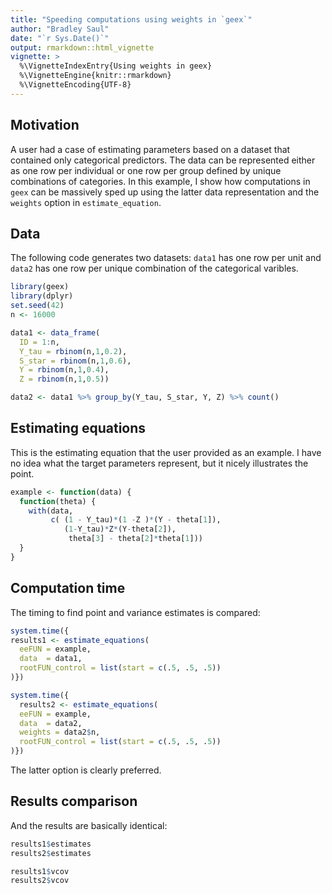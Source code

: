 ```yaml
---
title: "Speeding computations using weights in `geex`"
author: "Bradley Saul"
date: "`r Sys.Date()`"
output: rmarkdown::html_vignette
vignette: >
  %\VignetteIndexEntry{Using weights in geex}
  %\VignetteEngine{knitr::rmarkdown}
  %\VignetteEncoding{UTF-8}
---
```


## Motivation

A user had a case of estimating parameters based on a dataset that contained only categorical predictors. The data can be represented either as one row per individual or one row per group defined by unique combinations of categories. In this example, I show how computations in `geex` can be massively sped up using the latter data representation and the `weights` option in `estimate_equation`.

## Data

The following code generates two datasets: `data1` has one row per unit and `data2` has one row per unique combination of the categorical varibles.

```r
library(geex)
library(dplyr)
set.seed(42)
n <- 16000

data1 <- data_frame(
  ID = 1:n,
  Y_tau = rbinom(n,1,0.2),
  S_star = rbinom(n,1,0.6),
  Y = rbinom(n,1,0.4),
  Z = rbinom(n,1,0.5))

data2 <- data1 %>% group_by(Y_tau, S_star, Y, Z) %>% count()
```

## Estimating equations

This is the estimating equation that the user provided as an example. I have no idea what the target parameters represent, but it nicely illustrates the point.

```r
example <- function(data) {
  function(theta) {
    with(data, 
         c( (1 - Y_tau)*(1 -Z )*(Y - theta[1]),
            (1-Y_tau)*Z*(Y-theta[2]),
             theta[3] - theta[2]*theta[1]))
  }
}
```

## Computation time

The timing to find point and variance estimates is compared:
```r
system.time({
results1 <- estimate_equations(
  eeFUN = example,
  data  = data1,
  rootFUN_control = list(start = c(.5, .5, .5))
)})

system.time({
  results2 <- estimate_equations(
  eeFUN = example,
  data  = data2,
  weights = data2$n,
  rootFUN_control = list(start = c(.5, .5, .5))
)})
```

The latter option is clearly preferred.

## Results comparison

And the results are basically identical:
```r
results1$estimates
results2$estimates

results1$vcov
results2$vcov
```
